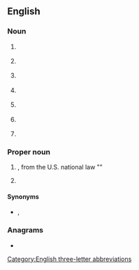 {{also|aca|acá|aĉa|aça|-ača}}
==English==

===Noun===
{{en-noun}}

# {{lb|en|military}} {{initialism of|en|[[airspace]] [[control]] [[authority]]}}
# {{lb|en|military}} {{initialism of|en|[[airspace]] [[coordination]] [[area]]}}
# {{lb|en|accounting}} {{initialism of|en|[[associate]] [[chartered accountant]]}}
# {{lb|en|anatomy}} {{initialism of|en|anterior cerebral artery}}
# {{lb|en|immunology}} {{initialism of|en|{{w|Anti-cardiolipin antibodies|anti-cardiolipin antibody}}}}
# {{lb|en|immunology}} {{initialism of|en|{{w|Anti-centromere antibodies|anti-centromere antibody}}}}
# {{lb|en|immunology}} {{initialism of|en|[[antigen]]-[[capture]] [[assay]]}}

===Proper noun===
{{en-proper noun}}

# {{lb|en|US|politics}} {{initialism of|en|[[affordable|Affordable]] [[care|Care]] [[act|Act]]|gloss=H.R. 3590}}, from the U.S. national law "{{w|lang=en|Affordable Care Act}}" {{gloss|Patient Protection and Affordable Care Act}}
# {{initialism of|en|{{w|Adult Children of Alcoholics}}}}

====Synonyms====
* {{sense|Affordable Care Act}} {{l|en|ObamaCare}}, {{l|en|PPACA}}

===Anagrams===
* {{anagrams|en|a=aac|AA-C|AAC|CAA}}

[[Category:English three-letter abbreviations]]
